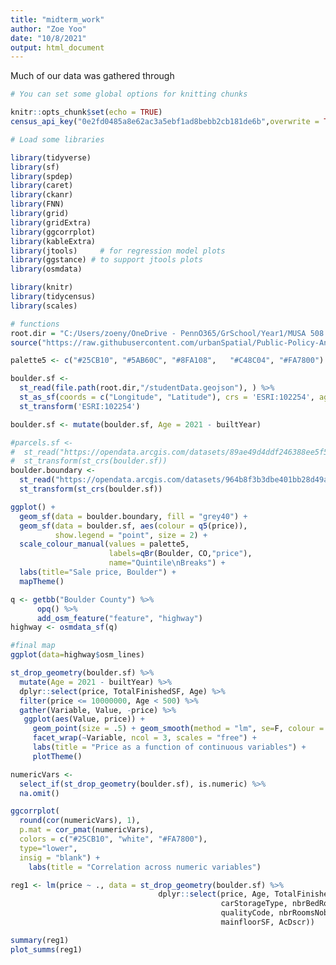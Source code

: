 ```yaml
---
title: "midterm_work"
author: "Zoe Yoo"
date: "10/8/2021"
output: html_document
---
```






Much of our data was gathered through 


```r

# You can set some global options for knitting chunks

knitr::opts_chunk$set(echo = TRUE)
census_api_key("0e2fd0485a8e62ac3a5ebf1ad8bebb2cb181de6b",overwrite = TRUE, install = TRUE)

# Load some libraries

library(tidyverse)
library(sf)
library(spdep)
library(caret)
library(ckanr)
library(FNN)
library(grid)
library(gridExtra)
library(ggcorrplot)
library(kableExtra)
library(jtools)     # for regression model plots
library(ggstance) # to support jtools plots
library(osmdata)

library(knitr)
library(tidycensus)
library(scales)

# functions
root.dir = "C:/Users/zoeny/OneDrive - PennO365/GrSchool/Year1/MUSA 508 Public Policy Analytics/MUSA508/MUSA_Midterm"
source("https://raw.githubusercontent.com/urbanSpatial/Public-Policy-Analytics-Landing/master/functions.r")

palette5 <- c("#25CB10", "#5AB60C", "#8FA108",   "#C48C04", "#FA7800")

```

```r
boulder.sf <- 
  st_read(file.path(root.dir,"/studentData.geojson"), ) %>% 
  st_as_sf(coords = c("Longitude", "Latitude"), crs = 'ESRI:102254', agr = "constant") %>%
  st_transform('ESRI:102254')

boulder.sf <- mutate(boulder.sf, Age = 2021 - builtYear) 

#parcels.sf <- 
#  st_read("https://opendata.arcgis.com/datasets/89ae49d4ddf246388ee5f5e952aa84db_0.geojson") %>% 
#  st_transform(st_crs(boulder.sf))
boulder.boundary <- 
  st_read("https://opendata.arcgis.com/datasets/964b8f3b3dbe401bb28d49ac93d29dc4_0.geojson") %>%
  st_transform(st_crs(boulder.sf))

```

```r

ggplot() +
  geom_sf(data = boulder.boundary, fill = "grey40") +
  geom_sf(data = boulder.sf, aes(colour = q5(price)), 
          show.legend = "point", size = 2) +
  scale_colour_manual(values = palette5,
                      labels=qBr(Boulder, CO,"price"),
                      name="Quintile\nBreaks") +
  labs(title="Sale price, Boulder") +
  mapTheme()

q <- getbb("Boulder County") %>%
      opq() %>%
      add_osm_feature("feature", "highway")
highway <- osmdata_sf(q)

#final map
ggplot(data=highway$osm_lines)
```

```r

st_drop_geometry(boulder.sf) %>% 
  mutate(Age = 2021 - builtYear) %>%
  dplyr::select(price, TotalFinishedSF, Age) %>%
  filter(price <= 10000000, Age < 500) %>%
  gather(Variable, Value, -price) %>% 
   ggplot(aes(Value, price)) +
     geom_point(size = .5) + geom_smooth(method = "lm", se=F, colour = "#FA7800") +
     facet_wrap(~Variable, ncol = 3, scales = "free") +
     labs(title = "Price as a function of continuous variables") +
     plotTheme()

```

```r
numericVars <- 
  select_if(st_drop_geometry(boulder.sf), is.numeric) %>% 
  na.omit()

ggcorrplot(
  round(cor(numericVars), 1), 
  p.mat = cor_pmat(numericVars),
  colors = c("#25CB10", "white", "#FA7800"),
  type="lower",
  insig = "blank") +  
    labs(title = "Correlation across numeric variables") 

```


```r
reg1 <- lm(price ~ ., data = st_drop_geometry(boulder.sf) %>% 
                                 dplyr::select(price, Age, TotalFinishedSF, designCodeDscr, 
                                               carStorageType, nbrBedRoom, bsmtType,
                                               qualityCode, nbrRoomsNobath, nbrFullBaths, 
                                               mainfloorSF, AcDscr))

summary(reg1)
plot_summs(reg1)
```

```r


```